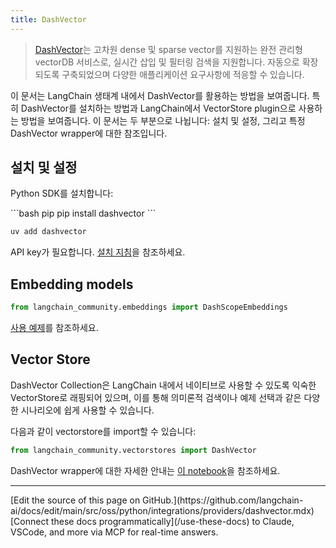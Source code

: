 ```yaml
---
title: DashVector
---
```


> [DashVector](https://help.aliyun.com/document_detail/2510225.html)는 고차원 dense 및 sparse vector를 지원하는 완전 관리형 vectorDB 서비스로, 실시간 삽입 및 필터링 검색을 지원합니다. 자동으로 확장되도록 구축되었으며 다양한 애플리케이션 요구사항에 적응할 수 있습니다.

이 문서는 LangChain 생태계 내에서 DashVector를 활용하는 방법을 보여줍니다. 특히 DashVector를 설치하는 방법과 LangChain에서 VectorStore plugin으로 사용하는 방법을 보여줍니다.
이 문서는 두 부분으로 나뉩니다: 설치 및 설정, 그리고 특정 DashVector wrapper에 대한 참조입니다.

## 설치 및 설정


Python SDK를 설치합니다:

<CodeGroup>
```bash pip
pip install dashvector
```

```bash uv
uv add dashvector
```
</CodeGroup>

API key가 필요합니다. [설치 지침](https://help.aliyun.com/document_detail/2510223.html)을 참조하세요.


## Embedding models

```python
from langchain_community.embeddings import DashScopeEmbeddings
```

[사용 예제](/oss/python/integrations/vectorstores/dashvector)를 참조하세요.


## Vector Store

DashVector Collection은 LangChain 내에서 네이티브로 사용할 수 있도록 익숙한 VectorStore로 래핑되어 있으며,
이를 통해 의미론적 검색이나 예제 선택과 같은 다양한 시나리오에 쉽게 사용할 수 있습니다.

다음과 같이 vectorstore를 import할 수 있습니다:
```python
from langchain_community.vectorstores import DashVector
```

DashVector wrapper에 대한 자세한 안내는 [이 notebook](/oss/python/integrations/vectorstores/dashvector)을 참조하세요.

---

<Callout icon="pen-to-square" iconType="regular">
    [Edit the source of this page on GitHub.](https://github.com/langchain-ai/docs/edit/main/src/oss/python/integrations/providers/dashvector.mdx)
</Callout>
<Tip icon="terminal" iconType="regular">
    [Connect these docs programmatically](/use-these-docs) to Claude, VSCode, and more via MCP for    real-time answers.
</Tip>
